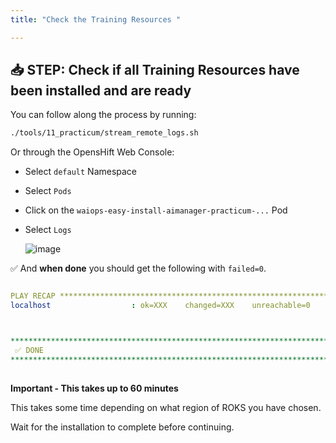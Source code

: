 ```yaml
---
title: "Check the Training Resources "

---
```




## 📥 STEP: Check if all Training Resources have been installed and are ready



You can follow along the process by running:
	
```bash
./tools/11_practicum/stream_remote_logs.sh                                                 
```

Or through the OpensHift Web Console:

* Select `default` Namespace
* Select `Pods`
* Click on the `waiops-easy-install-aimanager-practicum-...` Pod
* Select `Logs`

	![image](./../images/06_fzth_aimanager_load.png)

✅ And **when done** you should get the following with `failed=0`.

```yaml

PLAY RECAP *********************************************************************
localhost                  : ok=XXX    changed=XXX    unreachable=0    failed=0    skipped=XXX    rescued=0    ignored=0



*****************************************************************************************************************************
 ✅ DONE
*****************************************************************************************************************************
                                                
```


<InlineNotification kind="error">

**Important - This takes up to 60 minutes**

This takes some time depending on what region of ROKS you have chosen.

Wait for the installation to complete before continuing. 


</InlineNotification>
